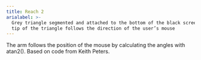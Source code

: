 ```yaml
---
title: Reach 2
arialabel: >-
  Grey triangle segmented and attached to the bottom of the black screen. The
  tip of the triangle follows the direction of the user’s mouse
---
```



The arm follows the position of the mouse by calculating the
angles with atan2(). Based on code from Keith Peters.
